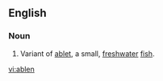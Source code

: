 ==English==

===Noun===
{{en-noun}}
# Variant of [[ablet]], a small, [[freshwater]] [[fish]].

{{anagrams:en/abeln}}
[[vi:ablen]]